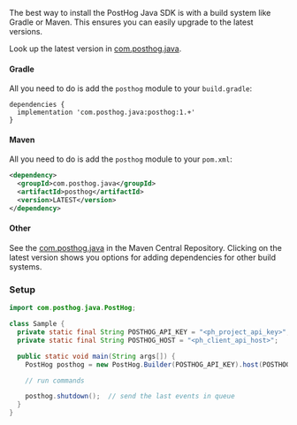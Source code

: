 The best way to install the PostHog Java SDK is with a build system like Gradle or Maven. This ensures you can easily upgrade to the latest versions.

Look up the latest version in [com.posthog.java](https://search.maven.org/artifact/com.posthog.java/posthog).

#### Gradle

All you need to do is add the `posthog` module to your `build.gradle`:

```gradle_kotlin
dependencies {
  implementation 'com.posthog.java:posthog:1.+'
}
```

#### Maven

All you need to do is add the `posthog` module to your `pom.xml`:

```xml file=pom.xml
<dependency>
  <groupId>com.posthog.java</groupId>
  <artifactId>posthog</artifactId>
  <version>LATEST</version>
</dependency>
```

#### Other

See the [com.posthog.java](https://search.maven.org/artifact/com.posthog.java/posthog) in the Maven Central Repository. Clicking on the latest version shows you options for adding dependencies for other build systems.

### Setup

```java
import com.posthog.java.PostHog;

class Sample {
  private static final String POSTHOG_API_KEY = "<ph_project_api_key>";
  private static final String POSTHOG_HOST = "<ph_client_api_host>";

  public static void main(String args[]) {
    PostHog posthog = new PostHog.Builder(POSTHOG_API_KEY).host(POSTHOG_HOST).build();

    // run commands

    posthog.shutdown();  // send the last events in queue
  }
}
```

